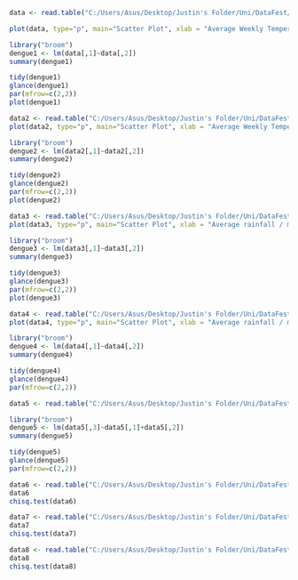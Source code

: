 
```{r}

data <- read.table("C:/Users/Asus/Desktop/Justin's Folder/Uni/DataFest/tempdata2.txt")

plot(data, type="p", main="Scatter Plot", xlab = "Average Weekly Temperature / °C", ylab="Number of cases")

```

```{r}

library("broom")
dengue1 <- lm(data[,1]~data[,2])
summary(dengue1)

tidy(dengue1)
glance(dengue1)
par(mfrow=c(2,2))
plot(dengue1)
```
```{r}
data2 <- read.table("C:/Users/Asus/Desktop/Justin's Folder/Uni/DataFest/tempdata3.txt")
plot(data2, type="p", main="Scatter Plot", xlab = "Average Weekly Temperature / °C", ylab="Number of cases")


```

```{r}
library("broom")
dengue2 <- lm(data2[,1]~data2[,2])
summary(dengue2)

tidy(dengue2)
glance(dengue2)
par(mfrow=c(2,2))
plot(dengue2)
```

```{r}
data3 <- read.table("C:/Users/Asus/Desktop/Justin's Folder/Uni/DataFest/rainfalldata.txt")
plot(data3, type="p", main="Scatter Plot", xlab = "Average rainfall / mm", ylab="Number of cases")
```

```{r}
library("broom")
dengue3 <- lm(data3[,1]~data3[,2])
summary(dengue3)

tidy(dengue3)
glance(dengue3)
par(mfrow=c(2,2))
plot(dengue3)
```
```{r}
data4 <- read.table("C:/Users/Asus/Desktop/Justin's Folder/Uni/DataFest/rainfalldata2.txt")
plot(data4, type="p", main="Scatter Plot", xlab = "Average rainfall / mm", ylab="Number of cases")
```
```{r}
library("broom")
dengue4 <- lm(data4[,1]~data4[,2])
summary(dengue4)

tidy(dengue4)
glance(dengue4)
par(mfrow=c(2,2))
```


```{r}
data5 <- read.table("C:/Users/Asus/Desktop/Justin's Folder/Uni/DataFest/raintempdata.txt")

library("broom")
dengue5 <- lm(data5[,3]~data5[,1]+data5[,2])
summary(dengue5)

tidy(dengue5)
glance(dengue5)
par(mfrow=c(2,2))


```
```{r}
data6 <- read.table("C:/Users/Asus/Desktop/Justin's Folder/Uni/DataFest/chisq1.txt")
data6
chisq.test(data6)


```
```{r}
data7 <- read.table("C:/Users/Asus/Desktop/Justin's Folder/Uni/DataFest/chisq2.txt")
data7
chisq.test(data7)
```


```{r}
data8 <- read.table("C:/Users/Asus/Desktop/Justin's Folder/Uni/DataFest/chisq3.txt")
data8
chisq.test(data8)

```
